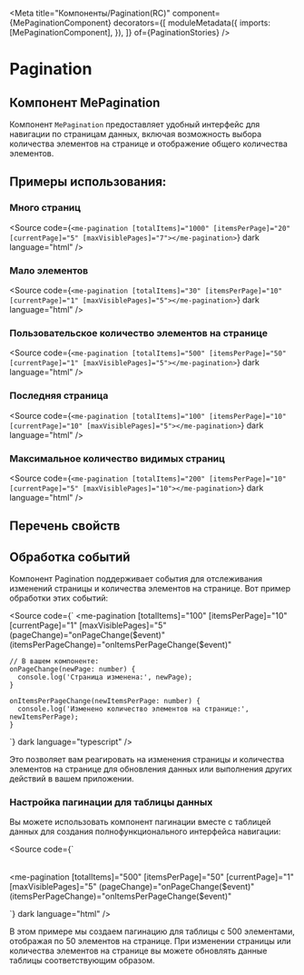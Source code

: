 
<Meta
  title="Компоненты/Pagination(RC)"
  component={MePaginationComponent}
  decorators={[
    moduleMetadata({
      imports: [MePaginationComponent],
    }),
  ]}
  of={PaginationStories}
/>

# Pagination

## Компонент MePagination

Компонент `MePagination` предоставляет удобный интерфейс для навигации по страницам данных, включая возможность выбора количества элементов на странице и отображение общего количества элементов.

<Story name="Default" of={PaginationStories.Default} />
<Controls of={PaginationStories.Default} />

<Source of={PaginationStories.Default} dark />

## Примеры использования:

### Много страниц

<Story name="ManyPages" of={PaginationStories.ManyPages} />

<Source
  code={`<me-pagination [totalItems]="1000" [itemsPerPage]="20" [currentPage]="5" [maxVisiblePages]="7"></me-pagination>`}
  dark
  language="html"
/>

### Мало элементов

<Story name="FewItems" of={PaginationStories.FewItems} />

<Source
  code={`<me-pagination [totalItems]="30" [itemsPerPage]="10" [currentPage]="1" [maxVisiblePages]="5"></me-pagination>`}
  dark
  language="html"
/>

### Пользовательское количество элементов на странице

<Story name="CustomItemsPerPage" of={PaginationStories.CustomItemsPerPage} />

<Source
  code={`<me-pagination [totalItems]="500" [itemsPerPage]="50" [currentPage]="1" [maxVisiblePages]="5"></me-pagination>`}
  dark
  language="html"
/>

### Последняя страница

<Story name="LastPage" of={PaginationStories.LastPage} />

<Source
  code={`<me-pagination [totalItems]="100" [itemsPerPage]="10" [currentPage]="10" [maxVisiblePages]="5"></me-pagination>`}
  dark
  language="html"
/>

### Максимальное количество видимых страниц

<Story name="MaxVisiblePages" of={PaginationStories.MaxVisiblePages} />

<Source
  code={`<me-pagination [totalItems]="200" [itemsPerPage]="10" [currentPage]="5" [maxVisiblePages]="10"></me-pagination>`}
  dark
  language="html"
/>

## Перечень свойств

<Controls story={PaginationStories.Default} />

## Обработка событий

Компонент Pagination поддерживает события для отслеживания изменений страницы и количества элементов на странице. Вот пример обработки этих событий:

<Source
  code={`
<me-pagination
  [totalItems]="100"
  [itemsPerPage]="10"
  [currentPage]="1"
  [maxVisiblePages]="5"
  (pageChange)="onPageChange($event)"
  (itemsPerPageChange)="onItemsPerPageChange($event)"
></me-pagination>

    // В вашем компоненте:
    onPageChange(newPage: number) {
      console.log('Страница изменена:', newPage);
    }

    onItemsPerPageChange(newItemsPerPage: number) {
      console.log('Изменено количество элементов на странице:', newItemsPerPage);
    }

`}
dark
language="typescript"
/>

Это позволяет вам реагировать на изменения страницы и количества элементов на странице для обновления данных или выполнения других действий в вашем приложении.

### Настройка пагинации для таблицы данных

<Story name="CustomItemsPerPage" of={PaginationStories.CustomItemsPerPage} />

Вы можете использовать компонент пагинации вместе с таблицей данных для создания полнофункционального интерфейса навигации:

<Source
  code={`
<table>
  <!-- Ваши данные таблицы -->
</table>

<me-pagination
[totalItems]="500"
[itemsPerPage]="50"
[currentPage]="1"
[maxVisiblePages]="5"
(pageChange)="onPageChange($event)"
    (itemsPerPageChange)="onItemsPerPageChange($event)"

> </me-pagination>
`}
  dark
  language="html"
/>

В этом примере мы создаем пагинацию для таблицы с 500 элементами, отображая по 50 элементов на странице. При изменении страницы или количества элементов на странице вы можете обновлять данные таблицы соответствующим образом.
